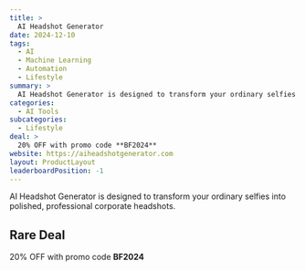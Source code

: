 ```yaml
---
title: >
  AI Headshot Generator
date: 2024-12-10
tags:
  - AI
  - Machine Learning
  - Automation
  - Lifestyle
summary: >
  AI Headshot Generator is designed to transform your ordinary selfies into polished, professional corporate headshots.
categories:
  - AI Tools
subcategories:
  - Lifestyle
deal: >
  20% OFF with promo code **BF2024**
website: https://aiheadshotgenerator.com
layout: ProductLayout
leaderboardPosition: -1
---
```

AI Headshot Generator is designed to transform your ordinary selfies into polished, professional corporate headshots.

## Rare Deal

20% OFF with promo code **BF2024**
